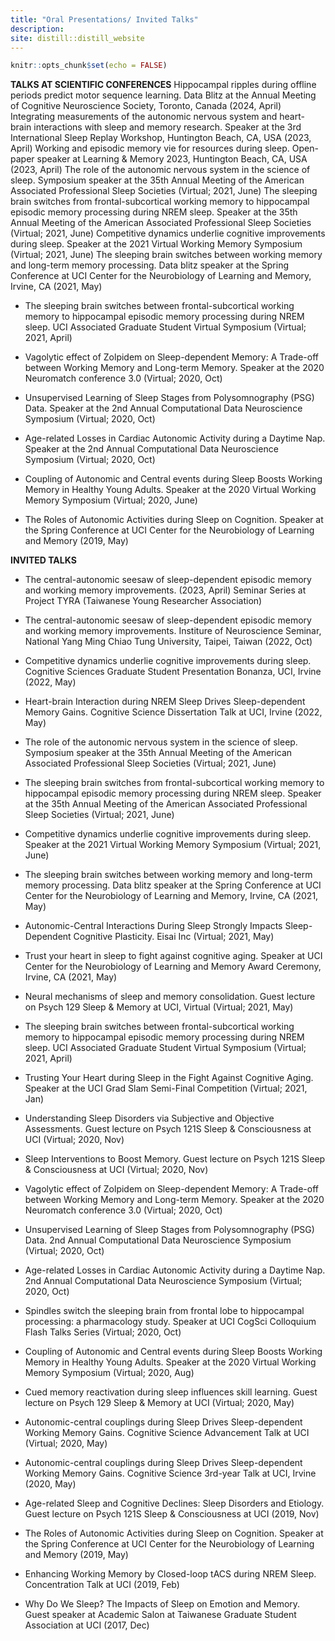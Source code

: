 ```yaml
---
title: "Oral Presentations/ Invited Talks"
description:
site: distill::distill_website
---
```


```r
knitr::opts_chunk$set(echo = FALSE)
```

**TALKS AT SCIENTIFIC CONFERENCES**
Hippocampal ripples during offline periods predict motor sequence learning. Data Blitz at the Annual Meeting of Cognitive Neuroscience Society, Toronto, Canada (2024, April)
Integrating measurements of the autonomic nervous system and heart-brain interactions with sleep and memory research. Speaker at the 3rd International Sleep Replay Workshop, Huntington Beach, CA, USA (2023, April)
Working and episodic memory vie for resources during sleep. Open-paper speaker at Learning & Memory 2023, Huntington Beach, CA, USA (2023, April)
The role of the autonomic nervous system in the science of sleep. Symposium speaker at the 35th Annual Meeting of the American Associated Professional Sleep Societies (Virtual; 2021, June)
The sleeping brain switches from frontal-subcortical working memory to hippocampal episodic memory processing during NREM sleep. Speaker at the 35th Annual Meeting of the American Associated Professional Sleep Societies (Virtual; 2021, June)
Competitive dynamics underlie cognitive improvements during sleep. Speaker at the 2021 Virtual Working Memory Symposium (Virtual; 2021, June)
The sleeping brain switches between working memory and long-term memory processing. Data blitz speaker at the Spring Conference at UCI Center for the Neurobiology of Learning and Memory, Irvine, CA (2021, May)

- The sleeping brain switches between frontal-subcortical working memory to hippocampal episodic memory processing during NREM sleep. UCI Associated Graduate Student Virtual Symposium (Virtual; 2021, April)

- Vagolytic effect of Zolpidem on Sleep-dependent Memory: A Trade-off between Working Memory and Long-term Memory. Speaker at the 2020 Neuromatch conference 3.0 (Virtual; 2020, Oct)

- Unsupervised Learning of Sleep Stages from Polysomnography (PSG) Data. Speaker at the 2nd Annual Computational Data Neuroscience Symposium (Virtual; 2020, Oct)

- Age-related Losses in Cardiac Autonomic Activity during a Daytime Nap. Speaker at the 2nd Annual Computational Data Neuroscience Symposium (Virtual; 2020, Oct)

- Coupling of Autonomic and Central events during Sleep Boosts Working Memory in Healthy Young Adults. Speaker at the 2020 Virtual Working Memory Symposium (Virtual; 2020, June)

- The Roles of Autonomic Activities during Sleep on Cognition. Speaker at the Spring Conference at UCI Center for the Neurobiology of Learning and Memory (2019, May)

**INVITED TALKS**

- The central-autonomic seesaw of sleep-dependent episodic memory and working memory improvements. (2023, April) Seminar Series at Project TYRA (Taiwanese Young Researcher Association)

- The central-autonomic seesaw of sleep-dependent episodic memory and working memory improvements. Institure of Neuroscience Seminar, National Yang Ming Chiao Tung University, Taipei, Taiwan (2022, Oct)

- Competitive dynamics underlie cognitive improvements during sleep. Cognitive Sciences Graduate Student Presentation Bonanza, UCI, Irvine (2022, May)

- Heart-brain Interaction during NREM Sleep Drives Sleep-dependent Memory Gains. Cognitive Science Dissertation Talk at UCI, Irvine (2022, May)

- The role of the autonomic nervous system in the science of sleep. Symposium speaker at the 35th Annual Meeting of the American Associated Professional Sleep Societies (Virtual; 2021, June)

- The sleeping brain switches from frontal-subcortical working memory to hippocampal episodic memory processing during NREM sleep. Speaker at the 35th Annual Meeting of the American Associated Professional Sleep Societies (Virtual; 2021, June)

- Competitive dynamics underlie cognitive improvements during sleep. Speaker at the 2021 Virtual Working Memory Symposium (Virtual; 2021, June)

- The sleeping brain switches between working memory and long-term memory processing. Data blitz speaker at the Spring Conference at UCI Center for the Neurobiology of Learning and Memory, Irvine, CA (2021, May)

- Autonomic-Central Interactions During Sleep Strongly Impacts Sleep-Dependent Cognitive Plasticity. Eisai Inc (Virtual; 2021, May)

- Trust your heart in sleep to fight against cognitive aging. Speaker at UCI Center for the Neurobiology of Learning and Memory Award Ceremony, Irvine, CA (2021, May)

- Neural mechanisms of sleep and memory consolidation. Guest lecture on Psych 129 Sleep & Memory at UCI, Virtual (Virtual; 2021, May)

- The sleeping brain switches between frontal-subcortical working memory to hippocampal episodic memory processing during NREM sleep. UCI Associated Graduate Student Virtual Symposium (Virtual; 2021, April)

- Trusting Your Heart during Sleep in the Fight Against Cognitive Aging. Speaker at the UCI Grad Slam Semi-Final Competition (Virtual; 2021, Jan)

- Understanding Sleep Disorders via Subjective and Objective Assessments. Guest lecture on Psych 121S Sleep & Consciousness at UCI (Virtual; 2020, Nov)

- Sleep Interventions to Boost Memory. Guest lecture on Psych 121S Sleep & Consciousness at UCI (Virtual; 2020, Nov)

- Vagolytic effect of Zolpidem on Sleep-dependent Memory: A Trade-off between Working Memory and Long-term Memory. Speaker at the 2020 Neuromatch conference 3.0 (Virtual; 2020, Oct)

- Unsupervised Learning of Sleep Stages from Polysomnography (PSG) Data. 2nd Annual Computational Data Neuroscience Symposium (Virtual; 2020, Oct)

- Age-related Losses in Cardiac Autonomic Activity during a Daytime Nap. 2nd Annual Computational Data Neuroscience Symposium (Virtual; 2020, Oct)

- Spindles switch the sleeping brain from frontal lobe to hippocampal processing: a pharmacology study. Speaker at UCI CogSci Colloquium Flash Talks Series (Virtual; 2020, Oct)

- Coupling of Autonomic and Central events during Sleep Boosts Working Memory in Healthy Young Adults. Speaker at the 2020 Virtual Working Memory Symposium (Virtual; 2020, Aug)

- Cued memory reactivation during sleep influences skill learning. Guest lecture on Psych 129 Sleep & Memory at UCI (Virtual; 2020, May)

- Autonomic-central couplings during Sleep Drives Sleep-dependent Working Memory Gains. Cognitive Science Advancement Talk at UCI (Virtual; 2020, May)

- Autonomic-central couplings during Sleep Drives Sleep-dependent Working Memory Gains. Cognitive Science 3rd-year Talk at UCI, Irvine (2020, May)

- Age-related Sleep and Cognitive Declines: Sleep Disorders and Etiology. Guest lecture on Psych 121S Sleep & Consciousness at UCI (2019, Nov)

- The Roles of Autonomic Activities during Sleep on Cognition. Speaker at the Spring Conference at UCI Center for the Neurobiology of Learning and Memory (2019, May)

- Enhancing Working Memory by Closed-loop tACS during NREM Sleep. Concentration Talk at UCI (2019, Feb)

- Why Do We Sleep? The Impacts of Sleep on Emotion and Memory. Guest speaker at Academic Salon at Taiwanese Graduate Student Association at UCI (2017, Dec)
